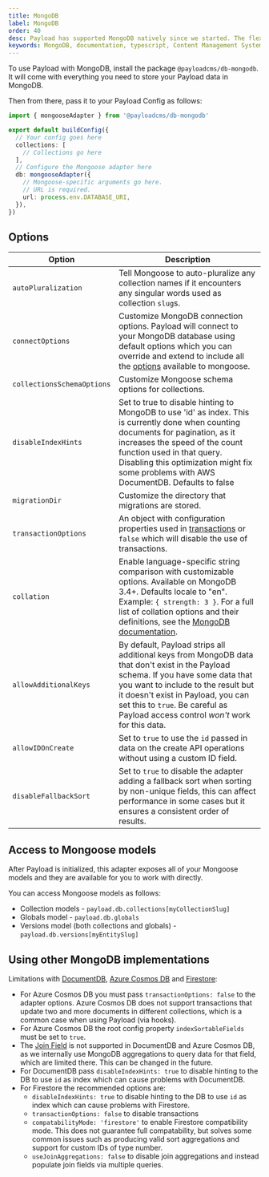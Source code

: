 ```yaml
---
title: MongoDB
label: MongoDB
order: 40
desc: Payload has supported MongoDB natively since we started. The flexible nature of MongoDB lends itself well to Payload's powerful fields.
keywords: MongoDB, documentation, typescript, Content Management System, cms, headless, javascript, node, react, nextjs
---
```


To use Payload with MongoDB, install the package `@payloadcms/db-mongodb`. It will come with everything you need to
store your Payload data in MongoDB.

Then from there, pass it to your Payload Config as follows:

```ts
import { mongooseAdapter } from '@payloadcms/db-mongodb'

export default buildConfig({
  // Your config goes here
  collections: [
    // Collections go here
  ],
  // Configure the Mongoose adapter here
  db: mongooseAdapter({
    // Mongoose-specific arguments go here.
    // URL is required.
    url: process.env.DATABASE_URI,
  }),
})
```

## Options

| Option                     | Description                                                                                                                                                                                                                                                                                                  |
| -------------------------- | ------------------------------------------------------------------------------------------------------------------------------------------------------------------------------------------------------------------------------------------------------------------------------------------------------------ |
| `autoPluralization`        | Tell Mongoose to auto-pluralize any collection names if it encounters any singular words used as collection `slug`s.                                                                                                                                                                                         |
| `connectOptions`           | Customize MongoDB connection options. Payload will connect to your MongoDB database using default options which you can override and extend to include all the [options](https://mongoosejs.com/docs/connections.html#options) available to mongoose.                                                        |
| `collectionsSchemaOptions` | Customize Mongoose schema options for collections.                                                                                                                                                                                                                                                           |
| `disableIndexHints`        | Set to true to disable hinting to MongoDB to use 'id' as index. This is currently done when counting documents for pagination, as it increases the speed of the count function used in that query. Disabling this optimization might fix some problems with AWS DocumentDB. Defaults to false                |
| `migrationDir`             | Customize the directory that migrations are stored.                                                                                                                                                                                                                                                          |
| `transactionOptions`       | An object with configuration properties used in [transactions](https://www.mongodb.com/docs/manual/core/transactions/) or `false` which will disable the use of transactions.                                                                                                                                |
| `collation`                | Enable language-specific string comparison with customizable options. Available on MongoDB 3.4+. Defaults locale to "en". Example: `{ strength: 3 }`. For a full list of collation options and their definitions, see the [MongoDB documentation](https://www.mongodb.com/docs/manual/reference/collation/). |
| `allowAdditionalKeys`      | By default, Payload strips all additional keys from MongoDB data that don't exist in the Payload schema. If you have some data that you want to include to the result but it doesn't exist in Payload, you can set this to `true`. Be careful as Payload access control _won't_ work for this data.          |
| `allowIDOnCreate`          | Set to `true` to use the `id` passed in data on the create API operations without using a custom ID field.                                                                                                                                                                                                   |
| `disableFallbackSort`      | Set to `true` to disable the adapter adding a fallback sort when sorting by non-unique fields, this can affect performance in some cases but it ensures a consistent order of results.                                                                                                                       |

## Access to Mongoose models

After Payload is initialized, this adapter exposes all of your Mongoose models and they are available for you to work
with directly.

You can access Mongoose models as follows:

- Collection models - `payload.db.collections[myCollectionSlug]`
- Globals model - `payload.db.globals`
- Versions model (both collections and globals) - `payload.db.versions[myEntitySlug]`

## Using other MongoDB implementations

Limitations with [DocumentDB](https://aws.amazon.com/documentdb/), [Azure Cosmos DB](https://azure.microsoft.com/en-us/products/cosmos-db) and [Firestore](https://cloud.google.com/products/firestore/mongodb-compatibility):

- For Azure Cosmos DB you must pass `transactionOptions: false` to the adapter options. Azure Cosmos DB does not support transactions that update two and more documents in different collections, which is a common case when using Payload (via hooks).
- For Azure Cosmos DB the root config property `indexSortableFields` must be set to `true`.
- The [Join Field](../fields/join) is not supported in DocumentDB and Azure Cosmos DB, as we internally use MongoDB aggregations to query data for that field, which are limited there. This can be changed in the future.
- For DocumentDB pass `disableIndexHints: true` to disable hinting to the DB to use `id` as index which can cause problems with DocumentDB.
- For Firestore the recommended options are:
  - `disableIndexHints: true` to disable hinting to the DB to use `id` as index which can cause problems with Firestore.
  - `transactionOptions: false` to disable transactions
  - `compatabilityMode: 'firestore'` to enable Firestore compatibility mode. This does not guarantee full compatability, but solves some common issues such as producing valid sort aggregations and support for custom IDs of type number.
  - `useJoinAggregations: false` to disable join aggregations and instead populate join fields via multiple queries.
